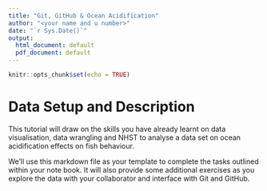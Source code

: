 ```yaml
---
title: "Git, GitHub & Ocean Acidification"
author: "<your name and u number>"
date: "`r Sys.Date()`"
output:
  html_document: default
  pdf_document: default
---
```


```r
knitr::opts_chunk$set(echo = TRUE)
```

# Data Setup and Description

This tutorial will draw on the skills you have already learnt on data visualisation, data wrangling and NHST to analyse a data set on ocean acidification effects on fish behaviour. 

We'll use this markdown file as your template to complete the tasks outlined within your note book. It will also provide some additional exercises as you explore the data with your collaborator and interface with Git and GitHub.
